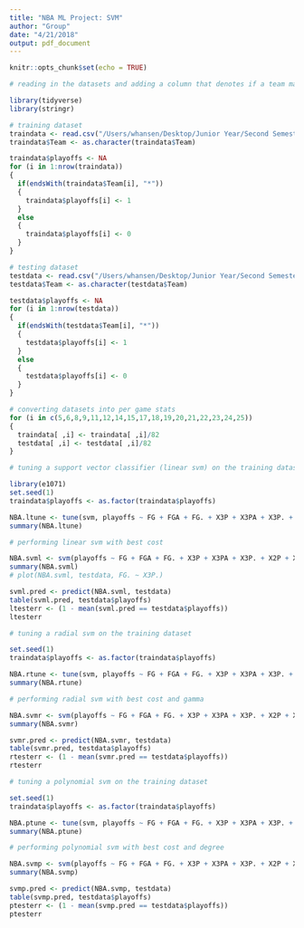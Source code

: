 ```yaml
---
title: "NBA ML Project: SVM"
author: "Group"
date: "4/21/2018"
output: pdf_document
---
```


```r
knitr::opts_chunk$set(echo = TRUE)
```

```r
# reading in the datasets and adding a column that denotes if a team made or missed the playoffs

library(tidyverse)
library(stringr)

# training dataset
traindata <- read.csv("/Users/whansen/Desktop/Junior Year/Second Semester/STOR 565/Project/data/nbatraindataset.csv")
traindata$Team <- as.character(traindata$Team)

traindata$playoffs <- NA
for (i in 1:nrow(traindata))
{
  if(endsWith(traindata$Team[i], "*"))
  {
    traindata$playoffs[i] <- 1
  }
  else
  {
    traindata$playoffs[i] <- 0
  }
}

# testing dataset
testdata <- read.csv("/Users/whansen/Desktop/Junior Year/Second Semester/STOR 565/Project/data/nbatestdataset.csv")
testdata$Team <- as.character(testdata$Team)

testdata$playoffs <- NA
for (i in 1:nrow(testdata))
{
  if(endsWith(testdata$Team[i], "*"))
  {
    testdata$playoffs[i] <- 1
  }
  else
  {
    testdata$playoffs[i] <- 0
  }
}
```

```r
# converting datasets into per game stats
for (i in c(5,6,8,9,11,12,14,15,17,18,19,20,21,22,23,24,25))
{
  traindata[ ,i] <- traindata[ ,i]/82
  testdata[ ,i] <- testdata[ ,i]/82
}
```

```r
# tuning a support vector classifier (linear svm) on the training dataset

library(e1071)
set.seed(1)
traindata$playoffs <- as.factor(traindata$playoffs)

NBA.ltune <- tune(svm, playoffs ~ FG + FGA + FG. + X3P + X3PA + X3P. + X2P + X2PA + X2P. + FT + FTA + FT. + ORB + DRB + TRB + AST + STL + BLK + TOV + PF + PTS, data = traindata, kernel = "linear", ranges = list(cost = c(0.4, 0.5, 0.6, 0.7, 0.8)))
summary(NBA.ltune)
```

```r
# performing linear svm with best cost

NBA.svml <- svm(playoffs ~ FG + FGA + FG. + X3P + X3PA + X3P. + X2P + X2PA + X2P. + FT + FTA + FT. + ORB + DRB + TRB + AST + STL + BLK + TOV + PF + PTS, data = traindata, kernel = "linear", cost = 0.5)
summary(NBA.svml)
# plot(NBA.svml, testdata, FG. ~ X3P.)

svml.pred <- predict(NBA.svml, testdata)
table(svml.pred, testdata$playoffs)
ltesterr <- (1 - mean(svml.pred == testdata$playoffs))
ltesterr
```

```r
# tuning a radial svm on the training dataset

set.seed(1)
traindata$playoffs <- as.factor(traindata$playoffs)

NBA.rtune <- tune(svm, playoffs ~ FG + FGA + FG. + X3P + X3PA + X3P. + X2P + X2PA + X2P. + FT + FTA + FT. + ORB + DRB + TRB + AST + STL + BLK + TOV + PF + PTS, data = traindata, kernel = "radial", ranges = list(cost = c(0.1, 1, 5, 10, 50), gamma = c(0.001, 0.01, 0.05, 0.1, 0.5)))
summary(NBA.rtune)
```

```r
# performing radial svm with best cost and gamma

NBA.svmr <- svm(playoffs ~ FG + FGA + FG. + X3P + X3PA + X3P. + X2P + X2PA + X2P. + FT + FTA + FT. + ORB + DRB + TRB + AST + STL + BLK + TOV + PF + PTS, data = traindata, kernel = "radial", cost = 5, gamma = 0.01)
summary(NBA.svmr)

svmr.pred <- predict(NBA.svmr, testdata)
table(svmr.pred, testdata$playoffs)
rtesterr <- (1 - mean(svmr.pred == testdata$playoffs))
rtesterr
```

```r
# tuning a polynomial svm on the training dataset

set.seed(1)
traindata$playoffs <- as.factor(traindata$playoffs)

NBA.ptune <- tune(svm, playoffs ~ FG + FGA + FG. + X3P + X3PA + X3P. + X2P + X2PA + X2P. + FT + FTA + FT. + ORB + DRB + TRB + AST + STL + BLK + TOV + PF + PTS, data = traindata, kernel = "polynomial", ranges = list(cost = c(1, 5, 10, 50, 100), degree = c(2, 3, 4, 5, 6)))
summary(NBA.ptune)
```

```r
# performing polynomial svm with best cost and degree

NBA.svmp <- svm(playoffs ~ FG + FGA + FG. + X3P + X3PA + X3P. + X2P + X2PA + X2P. + FT + FTA + FT. + ORB + DRB + TRB + AST + STL + BLK + TOV + PF + PTS, data = traindata, kernel = "polynomial", cost = 50, degree = 3)
summary(NBA.svmp)

svmp.pred <- predict(NBA.svmp, testdata)
table(svmp.pred, testdata$playoffs)
ptesterr <- (1 - mean(svmp.pred == testdata$playoffs))
ptesterr
```
